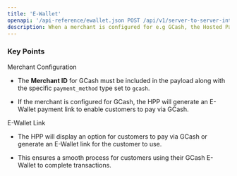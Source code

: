 ```yaml
---
title: 'E-Wallet'
openapi: '/api-reference/ewallet.json POST /api/v1/server-to-server-interface/hpp/generate/link'
description: When a merchant is configured for e.g GCash, the Hosted Payment Page (HPP) can generate an E-Wallet link that allows customers to complete their transaction using the GCash payment method
---
```


### Key Points

<Info>
  Merchant Configuration

  * The **Merchant ID** for GCash must be included in the payload along with the specific `payment_method` type set to `gcash`.

  * If the merchant is configured for GCash, the HPP will generate an E-Wallet payment link to enable customers to pay via GCash.

  E-Wallet Link

  * The HPP will display an option for customers to pay via GCash or generate an E-Wallet link for the customer to use.

  * This ensures a smooth process for customers using their GCash E-Wallet to complete transactions.
</Info>